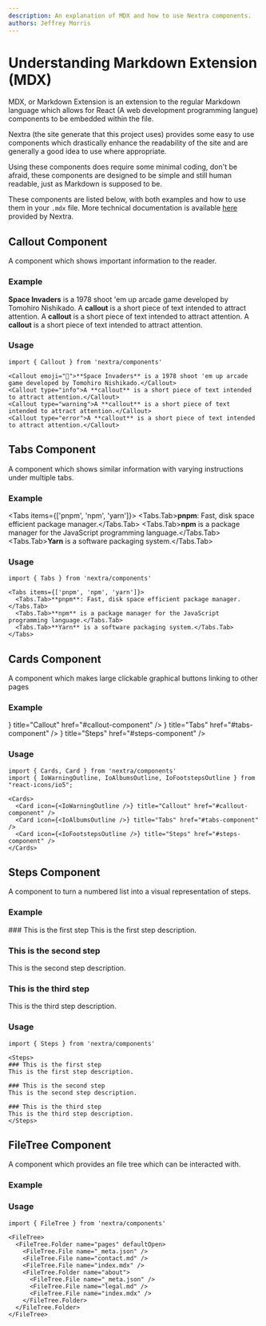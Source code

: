 ```yaml
---
description: An explanation of MDX and how to use Nextra components.
authors: Jeffrey Morris
---
```

# Understanding Markdown Extension (MDX)

MDX, or Markdown Extension is an extension to the regular Markdown language which allows for React (A web development programming langue) components to be embedded within the file.

Nextra (the site generate that this project uses) provides some easy to use components which drastically enhance the readability of the site and are generally a good idea to use where appropriate.

Using these components does require some minimal coding, don't be afraid, these components are designed to be simple and still human readable, just as Markdown is supposed to be.

These components are listed below, with both examples and how to use them in your `.mdx` file. More technical documentation is available [here](https://nextra.site/docs/guide/built-ins) provided by Nextra.

## Callout Component
A component which shows important information to the reader.

### Example

<Callout emoji="👾">**Space Invaders** is a 1978 shoot 'em up arcade game developed by Tomohiro Nishikado.</Callout>
<Callout type="info">A **callout** is a short piece of text intended to attract attention.</Callout>
<Callout type="warning">A **callout** is a short piece of text intended to attract attention.</Callout>
<Callout type="error">A **callout** is a short piece of text intended to attract attention.</Callout>

### Usage
```mdx filename="Markdown Extension"
import { Callout } from 'nextra/components'

<Callout emoji="👾">**Space Invaders** is a 1978 shoot 'em up arcade game developed by Tomohiro Nishikado.</Callout>
<Callout type="info">A **callout** is a short piece of text intended to attract attention.</Callout>
<Callout type="warning">A **callout** is a short piece of text intended to attract attention.</Callout>
<Callout type="error">A **callout** is a short piece of text intended to attract attention.</Callout>
```

## Tabs Component
A component which shows similar information with varying instructions under multiple tabs.
### Example

<Tabs items={['pnpm', 'npm', 'yarn']}>
  <Tabs.Tab>**pnpm**: Fast, disk space efficient package manager.</Tabs.Tab>
  <Tabs.Tab>**npm** is a package manager for the JavaScript programming language.</Tabs.Tab>
  <Tabs.Tab>**Yarn** is a software packaging system.</Tabs.Tab>
</Tabs>
### Usage
```mdx filename="Markdown Extension"
import { Tabs } from 'nextra/components'

<Tabs items={['pnpm', 'npm', 'yarn']}>
  <Tabs.Tab>**pnpm**: Fast, disk space efficient package manager.</Tabs.Tab>
  <Tabs.Tab>**npm** is a package manager for the JavaScript programming language.</Tabs.Tab>
  <Tabs.Tab>**Yarn** is a software packaging system.</Tabs.Tab>
</Tabs>
```

## Cards Component
A component which makes large clickable graphical buttons linking to other pages

### Example

<Cards>
  <Card icon={<IoWarningOutline />} title="Callout" href="#callout-component" />
  <Card icon={<IoAlbumsOutline />} title="Tabs" href="#tabs-component" />
  <Card icon={<IoFootstepsOutline />} title="Steps" href="#steps-component" />
</Cards>

### Usage
```mdx filename="Markdown Extension"
import { Cards, Card } from 'nextra/components'
import { IoWarningOutline, IoAlbumsOutline, IoFootstepsOutline } from "react-icons/io5";

<Cards>
  <Card icon={<IoWarningOutline />} title="Callout" href="#callout-component" />
  <Card icon={<IoAlbumsOutline />} title="Tabs" href="#tabs-component" />
  <Card icon={<IoFootstepsOutline />} title="Steps" href="#steps-component" />
</Cards>
```
## Steps Component
A component to turn a numbered list into a visual representation of steps.

### Example

<Steps>
### This is the first step
This is the first step description.

### This is the second step
This is the second step description.

### This is the third step
This is the third step description.
</Steps>

### Usage
```mdx filename="Markdown Extension"
import { Steps } from 'nextra/components'

<Steps>
### This is the first step
This is the first step description.

### This is the second step
This is the second step description.

### This is the third step
This is the third step description.
</Steps>
```

## FileTree Component
A component which provides an file tree which can be interacted with.

### Example

<FileTree>
  <FileTree.Folder name="pages" defaultOpen>
    <FileTree.File name="_meta.json" />
    <FileTree.File name="contact.md" />
    <FileTree.File name="index.mdx" />
    <FileTree.Folder name="about">
      <FileTree.File name="_meta.json" />
      <FileTree.File name="legal.md" />
      <FileTree.File name="index.mdx" />
    </FileTree.Folder>
  </FileTree.Folder>
</FileTree>

### Usage
```mdx filename="Markdown Extension"
import { FileTree } from 'nextra/components'

<FileTree>
  <FileTree.Folder name="pages" defaultOpen>
    <FileTree.File name="_meta.json" />
    <FileTree.File name="contact.md" />
    <FileTree.File name="index.mdx" />
    <FileTree.Folder name="about">
      <FileTree.File name="_meta.json" />
      <FileTree.File name="legal.md" />
      <FileTree.File name="index.mdx" />
    </FileTree.Folder>
  </FileTree.Folder>
</FileTree>
```
